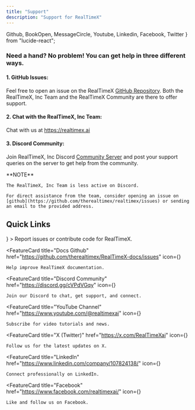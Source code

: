 ```yaml
---
title: "Support"
description: "Support for RealTimeX"
---
```


  Github,
  BookOpen,
  MessageCircle,
  Youtube,
  Linkedin,
  Facebook,
  Twitter
} from "lucide-react";

### Need a hand? No problem! You can get help in three different ways.

#### 1. GitHub Issues:

Feel free to open an issue on the RealTimeX [GitHub Repository](https://github.com/therealtimex/realtimex/issues). Both the RealTimeX, Inc Team and the RealTimeX Community are there to offer support.

#### 2. Chat with the RealTimeX, Inc Team:

Chat with us at https://realtimex.ai

#### 3. Discord Community:

Join RealTimeX, Inc Discord [Community Server](https://discord.gg/cVPdVGqy) and post your support queries on the server to get help from the community.

<Callout type="warning" emoji="⚠️">
  **NOTE**

    The RealTimeX, Inc Team is less active on Discord.

    For direct assistance from the team, consider opening an issue on [github](https://github.com/therealtimex/realtimex/issues) or sending an email to the provided address.

</Callout>

## Quick Links

<div style={{
  display: "grid",
  gridTemplateColumns: "repeat(auto-fit, minmax(220px, 1fr))",
  gap: "1.2rem",
  margin: "2rem 0"
}}>
  <FeatureCard
    title="RealTimeX Github"
    href="https://github.com/therealtimex/realtimex/issues"
    icon={<Github size={36} color="#226cff" />}
  >
    Report issues or contribute code for RealTimeX.
  </FeatureCard>

  <FeatureCard
    title="Docs Github"
    href="https://github.com/therealtimex/RealTimeX-docs/issues"
    icon={<BookOpen size={36} color="#0da37f" />}
  >
    Help improve RealTimeX documentation.
  </FeatureCard>

  <FeatureCard
    title="Discord Community"
    href="https://discord.gg/cVPdVGqy"
    icon={<MessageCircle size={36} color="#ad4ae6" />}
  >
    Join our Discord to chat, get support, and connect.
  </FeatureCard>

  <FeatureCard
    title="YouTube Channel"
    href="https://www.youtube.com/@realtimexai"
    icon={<Youtube size={36} color="#ef2e2e" />}
  >
    Subscribe for video tutorials and news.
  </FeatureCard>

  <FeatureCard
    title="X (Twitter)"
    href="https://x.com/RealTimeXai"
    icon={<Twitter size={36} color="#222" />}
  >
    Follow us for the latest updates on X.
  </FeatureCard>

  <FeatureCard
    title="LinkedIn"
    href="https://www.linkedin.com/company/107824138/"
    icon={<Linkedin size={36} color="#0a66c2" />}
  >
    Connect professionally on LinkedIn.
  </FeatureCard>

  <FeatureCard
    title="Facebook"
    href="https://www.facebook.com/realtimexai/"
    icon={<Facebook size={36} color="#1877f3" />}
  >
    Like and follow us on Facebook.
  </FeatureCard>
</div>
